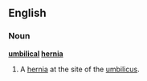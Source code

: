 ==English==
{{wikipedia}}
===Noun===
'''[[umbilical]] [[hernia]]'''

# {{pathology}} A [[hernia]] at the site of the [[umbilicus]].